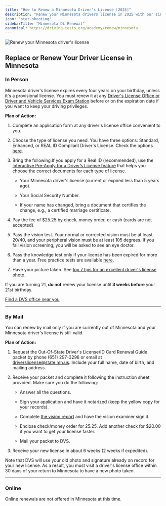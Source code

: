 ```yaml
---
title: "How to Renew a Minnesota Driver's License [2025]"
description: "Renew your Minnesota drivers license in 2025 with our simple, step-by-step guide. Find all the necessary requirements, forms, fees, and online renewal options to ensure a hassle-free experience. Stay legal and avoid fines - start your renewal process now!"
icon: "star-shooting"
sidebarTitle: "Minnesota DL Renewal"
canonical: https://driving-tests.org/academy/renew/minnesota
---
```


![Renew your Minnesota driver's license](https://driving-tests.org/wp-content/uploads/2024/07/renew-minnesota-drivers-license.jpg)

## Replace or Renew Your Driver License in Minnesota

### In Person

Minnesota driver's license expires every four years on your birthday, unless it's a provisional license. You must renew it at any [Driver's License Office or Driver and Vehicle Services Exam Station](https://dps.mn.gov/divisions/dvs/locations/Pages/find-office-locations.aspx) before or on the expiration date if you want to keep your driving privileges.

**Plan of Action:**

1. Complete an application form at any driver's license office convenient to you.

2. Choose the type of license you need. You have three options: Standard, Enhanced, or REAL ID Compliant Driver's License. Check the options [here](https://dps.mn.gov/divisions/dvs/real-id/Pages/license-id-options.aspx).

3. Bring the following:If you apply for a Real ID (recommended), use the [Interactive Pre-Apply for a Driver’s License feature](https://dps.mn.gov/divisions/dvs/online-self-services/Pages/default.aspx) that helps you choose the correct documents for each type of license.

   * Your Minnesota driver's license (current or expired less than 5 years ago).

   * Your Social Security Number.

   * If your name has changed, bring a document that certifies the change, e.g., a certified marriage certificate.

4. Pay the fee of $25.25 by check, money order, or cash (cards are not accepted).

5. Pass the vision test. Your normal or corrected vision must be at least 20/40, and your peripheral vision must be at least 105 degrees. If you fail vision screening, you will be asked to see an eye doctor.

6. Pass the knowledge test only if your license has been expired for more than a year. Free practice tests are available [here](https://driving-tests.org/minnesota/).

7. Have your picture taken. See [top 7 tips for an excellent driver's license photo](https://driving-tests.org/beginner-drivers/top-7-tips-excellent-drivers-license-photo/).

If you are turning 21, **do not** renew your license until **3 weeks before** your 21st birthday.

[Find a DVS office near you](https://driving-tests.org/dmv-near-me/)

***

### By Mail

You can renew by mail only if you are currently out of Minnesota and your Minnesota driver's license is still valid.

**Plan of Action:**

1. Request the Out-Of-State Driver's License/ID Card Renewal Guide packet by phone (651) 297-3298 or email at [driverslicense@state.mn.us](mailto:driverslicense@state.mn.us). Include your full name, date of birth, and mailing address.

2. Receive your packet and complete it following the instruction sheet provided. Make sure you do the following:

   * Answer all the questions.

   * Sign your application and have it notarized (keep the yellow copy for your records).

   * Complete [the vision report](https://dps.mn.gov/divisions/dvs/forms-documents/Documents/DL_VisionReport.pdf) and have the vision examiner sign it.

   * Enclose check/money order for 25.25. Add another check for $20.00 if you want to get your license faster.

   * Mail your packet to DVS.

3. Receive your new license in about 6 weeks (2 weeks if expedited).

Note that DVS will use your old photo and signature already on record for your new license. As a result, you must visit a driver's license office within 30 days of your return to Minnesota to have a new photo taken.

***

### Online

Online renewals are not offered in Minnesota at this time.

<Snippet file="renewal-state-block.mdx" />